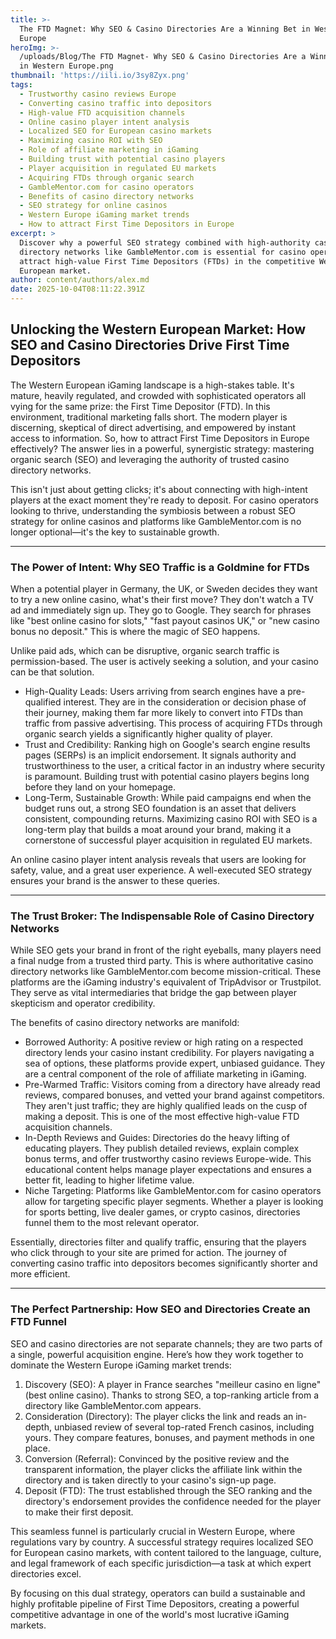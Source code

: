 ```yaml
---
title: >-
  The FTD Magnet: Why SEO & Casino Directories Are a Winning Bet in Western
  Europe
heroImg: >-
  /uploads/Blog/The FTD Magnet- Why SEO & Casino Directories Are a Winning Bet
  in Western Europe.png
thumbnail: 'https://iili.io/3sy8Zyx.png'
tags:
  - Trustworthy casino reviews Europe
  - Converting casino traffic into depositors
  - High-value FTD acquisition channels
  - Online casino player intent analysis
  - Localized SEO for European casino markets
  - Maximizing casino ROI with SEO
  - Role of affiliate marketing in iGaming
  - Building trust with potential casino players
  - Player acquisition in regulated EU markets
  - Acquiring FTDs through organic search
  - GambleMentor.com for casino operators
  - Benefits of casino directory networks
  - SEO strategy for online casinos
  - Western Europe iGaming market trends
  - How to attract First Time Depositors in Europe
excerpt: >
  Discover why a powerful SEO strategy combined with high-authority casino
  directory networks like GambleMentor.com is essential for casino operators to
  attract high-value First Time Depositors (FTDs) in the competitive Western
  European market.
author: content/authors/alex.md
date: 2025-10-04T08:11:22.391Z
---
```


## Unlocking the Western European Market: How SEO and Casino Directories Drive First Time Depositors

The Western European iGaming landscape is a high-stakes table. It's mature, heavily regulated, and crowded with sophisticated operators all vying for the same prize: the First Time Depositor (FTD). In this environment, traditional marketing falls short. The modern player is discerning, skeptical of direct advertising, and empowered by instant access to information. So, how to attract First Time Depositors in Europe effectively? The answer lies in a powerful, synergistic strategy: mastering organic search (SEO) and leveraging the authority of trusted casino directory networks.

This isn't just about getting clicks; it's about connecting with high-intent players at the exact moment they're ready to deposit. For casino operators looking to thrive, understanding the symbiosis between a robust SEO strategy for online casinos and platforms like GambleMentor.com is no longer optional—it's the key to sustainable growth.

***

### The Power of Intent: Why SEO Traffic is a Goldmine for FTDs

When a potential player in Germany, the UK, or Sweden decides they want to try a new online casino, what's their first move? They don't watch a TV ad and immediately sign up. They go to Google. They search for phrases like "best online casino for slots," "fast payout casinos UK," or "new casino bonus no deposit." This is where the magic of SEO happens.

Unlike paid ads, which can be disruptive, organic search traffic is permission-based. The user is actively seeking a solution, and your casino can be that solution.

* High-Quality Leads: Users arriving from search engines have a pre-qualified interest. They are in the consideration or decision phase of their journey, making them far more likely to convert into FTDs than traffic from passive advertising. This process of acquiring FTDs through organic search yields a significantly higher quality of player.
* Trust and Credibility: Ranking high on Google's search engine results pages (SERPs) is an implicit endorsement. It signals authority and trustworthiness to the user, a critical factor in an industry where security is paramount. Building trust with potential casino players begins long before they land on your homepage.
* Long-Term, Sustainable Growth: While paid campaigns end when the budget runs out, a strong SEO foundation is an asset that delivers consistent, compounding returns. Maximizing casino ROI with SEO is a long-term play that builds a moat around your brand, making it a cornerstone of successful player acquisition in regulated EU markets.

An online casino player intent analysis reveals that users are looking for safety, value, and a great user experience. A well-executed SEO strategy ensures your brand is the answer to these queries.

***

### The Trust Broker: The Indispensable Role of Casino Directory Networks

While SEO gets your brand in front of the right eyeballs, many players need a final nudge from a trusted third party. This is where authoritative casino directory networks like GambleMentor.com become mission-critical. These platforms are the iGaming industry's equivalent of TripAdvisor or Trustpilot. They serve as vital intermediaries that bridge the gap between player skepticism and operator credibility.

The benefits of casino directory networks are manifold:

* Borrowed Authority: A positive review or high rating on a respected directory lends your casino instant credibility. For players navigating a sea of options, these platforms provide expert, unbiased guidance. They are a central component of the role of affiliate marketing in iGaming.
* Pre-Warmed Traffic: Visitors coming from a directory have already read reviews, compared bonuses, and vetted your brand against competitors. They aren't just traffic; they are highly qualified leads on the cusp of making a deposit. This is one of the most effective high-value FTD acquisition channels.
* In-Depth Reviews and Guides: Directories do the heavy lifting of educating players. They publish detailed reviews, explain complex bonus terms, and offer trustworthy casino reviews Europe-wide. This educational content helps manage player expectations and ensures a better fit, leading to higher lifetime value.
* Niche Targeting: Platforms like GambleMentor.com for casino operators allow for targeting specific player segments. Whether a player is looking for sports betting, live dealer games, or crypto casinos, directories funnel them to the most relevant operator.

Essentially, directories filter and qualify traffic, ensuring that the players who click through to your site are primed for action. The journey of converting casino traffic into depositors becomes significantly shorter and more efficient.

***

### The Perfect Partnership: How SEO and Directories Create an FTD Funnel

SEO and casino directories are not separate channels; they are two parts of a single, powerful acquisition engine. Here’s how they work together to dominate the Western Europe iGaming market trends:

1. Discovery (SEO): A player in France searches "meilleur casino en ligne" (best online casino). Thanks to strong SEO, a top-ranking article from a directory like GambleMentor.com appears.
2. Consideration (Directory): The player clicks the link and reads an in-depth, unbiased review of several top-rated French casinos, including yours. They compare features, bonuses, and payment methods in one place.
3. Conversion (Referral): Convinced by the positive review and the transparent information, the player clicks the affiliate link within the directory and is taken directly to your casino's sign-up page.
4. Deposit (FTD): The trust established through the SEO ranking and the directory's endorsement provides the confidence needed for the player to make their first deposit.

This seamless funnel is particularly crucial in Western Europe, where regulations vary by country. A successful strategy requires localized SEO for European casino markets, with content tailored to the language, culture, and legal framework of each specific jurisdiction—a task at which expert directories excel.

By focusing on this dual strategy, operators can build a sustainable and highly profitable pipeline of First Time Depositors, creating a powerful competitive advantage in one of the world's most lucrative iGaming markets.
